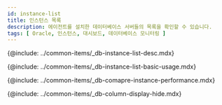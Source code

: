 ```yaml
---
id: instance-list
title: 인스턴스 목록
description: 에이전트를 설치한 데이터베이스 서버들의 목록을 확인할 수 있습니다.
tags: [ Oracle, 인스턴스, 대시보드, 데이터베이스 모니터링 ]
---
```



{@include: ../common-items/_db-instance-list-desc.mdx}

<!-- ## 기본 화면 안내 -->
{@include: ../common-items/_db-instance-list-basic-usage.mdx}

{@include: ../common-items/_db-comapre-instance-performance.mdx}

{@include: ../common-items/_db-column-display-hide.mdx}